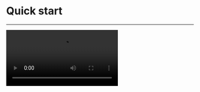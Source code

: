 # Quick start

- - -

<Video src="https://www.youtube.com/embed/A4E8drD4_xE"/>

## Integrate the SDK

1. **Add ZegoUIKitPrebuiltVideoConference as dependencies**
    1. Open Terminal, navigate to your project's root directory, and run the following to create a `podfile`: 
    ```shell
    pod init
    ```
    2. Edit the `Podfile` file to add the basic dependency:
    ```shell
    pod 'ZegoUIKitPrebuiltVideoConference'
    ```
    3. In Terminal, run the following to download all required dependencies and SDK with Cocoapods:
    ```shell
    pod install
    ```

2. **Import ZegoUIKit & ZegoUIKitPrebuiltVideoConference to your project**

    ```swift YourViewController.swift
    import ZegoUIKit
    import ZegoUIKitPrebuiltVideoConference
    // YourViewController.swift
    class ViewController: UIViewController {
        //Other code...
    }
    ```

3. **Using the ZegoUIKitPrebuiltVideoConferenceVC in your project**

    1. Go to [ZEGOCLOUD Admin Console](https://console.zegocloud.com/), get the `appID` and `appSign` of your project.
    2. Specify the `userID` and `userName` for connecting the Video Conference Kit service. 
    3. Create a `conferenceID` that represents the conference you want to start. 

    <Note title="Note">
    - `userID` and `conferenceID` can only contain numbers, letters, and underlines (_). 
    - Using the same `conferenceID` will enter the same video conference.
    </Note>

    ```swift
    class ViewController: UIViewController {
        var userID: String = <#UserID#>
        var userName: String = <#UserName#>
        var conferenceID: String = <#ConferenceID#>

        @IBAction func enterMeeting(_ sender: Any) {

            let config: ZegoUIKitPrebuiltVideoConferenceConfig = ZegoUIKitPrebuiltVideoConferenceConfig()
            let videoConferenceVC: ZegoUIKitPrebuiltVideoConferenceVC = ZegoUIKitPrebuiltVideoConferenceVC.init(appID, appSign: appSign, userID: userID, userName: userName, conferenceID: conferenceID, config: config)

            videoConferenceVC.modalPresentationStyle = .fullScreen
            self.present(videoConferenceVC, animated: true, completion: nil)
        }
    }
    ```

Then, you can start a video conference by presenting the `VC`.


## Configure your project


Open the `Info.plist`, add the following code inside the `dict` part:

```xml
<key>NSCameraUsageDescription</key>
<string>Access permission to camera is required.</string>
<key>NSMicrophoneUsageDescription</key>
<string>Access permission to microphone is required.</string>
```


<Frame width="512" height="auto" caption="">
  <img src="https://storage.zego.im/sdk-doc/Pics/ZegoUIKit/iOS/add_mic_camera_permissions.png" />
</Frame>



## Run & Test

Now you have finished all the steps!

You can simply click the **Run** in XCode to run and test your App on your device.



## Related guide

[Custom Prebuilt UI](./customize-prebuilt-features/01-overview.mdx)

## Resources

<Button primary-color="NavyBlue" target="_blank" href="https://github.com/ZEGOCLOUD/zego_uikit_prebuilt_video_conference_example_ios">Sample Code</Button>

Click here to get the complete sample code.
